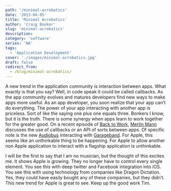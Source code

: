 ```yaml
---
path: '/minimal-acrobatics'
date: '2013-04-05'
title: 'Minimal Acrobatics'
author: 'Craig Booker'
slug: 'minimal-acrobatics'
description:
category: 'software'
series: 'NA'
tags:
  - 'Application Development'
cover: './images/minimal-acrobatics.jpg'
draft: false
redirect_from:
  - /blog/minimal-acrobatics/
---
```


A new trend in the application community is interaction between apps. What exactly is that you say? Well, in code speak it could be called callbacks. As the app community evolves and matures developers find new ways to make apps more useful. As an app developer, you soon realize that your app can’t do everything. The power of your app interacting with another app is priceless. Sort of like the saying one plus one equals three. Bonkers I know, but it is the truth. There is some synergy when apps learn to work together for the greater good. On a recent episode of [Back to Work](http://5by5.tv/b2w/113), [Merlin Mann](http://www.merlinmann.com/) discusses the use of callbacks or an API of sorts between apps. Of specific note is the new [Audiobus](http://audiob.us) interacting with [Garageband](http://www.apple.com/apps/garageband/). For Apple, this seems like an unthinkable thing to be happening. For Apple to allow another non Apple application to interact with a flagship application is unthinkable.

I will be the first to say that I am no musician, but the thought of this excites me. It shows Apple is growing. They no longer have to control every single element. You see this with deep twitter and Facebook integration into iOS. You see this with using technology from companies like Dragon Dictation. Yes, they could have easily bought any of these companies, but they didn’t. This new trend for Apple is great to see. Keep up the good work Tim.
